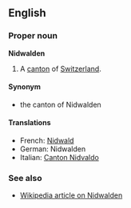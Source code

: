 ==English==
===Proper noun===
'''Nidwalden'''

#A [[canton]] of [[Switzerland]].

====Synonym====
*the canton of Nidwalden

====Translations====
*French: [[Nidwald]]
*German: Nidwalden
*Italian: [[Canton Nidvaldo]]

===See also===
*[[en:Nidwalden|Wikipedia article on Nidwalden]]